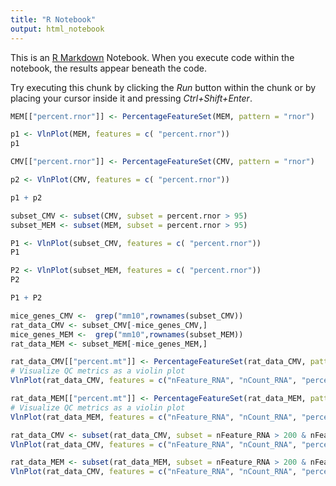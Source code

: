 ```yaml
---
title: "R Notebook"
output: html_notebook
---
```


This is an [R Markdown](http://rmarkdown.rstudio.com) Notebook. When you execute code within the notebook, the results appear beneath the code. 

Try executing this chunk by clicking the *Run* button within the chunk or by placing your cursor inside it and pressing *Ctrl+Shift+Enter*. 

```r
MEM[["percent.rnor"]] <- PercentageFeatureSet(MEM, pattern = "rnor")
```

```r
p1 <- VlnPlot(MEM, features = c( "percent.rnor"))
p1
```

```r
CMV[["percent.rnor"]] <- PercentageFeatureSet(CMV, pattern = "rnor")
```

```r
p2 <- VlnPlot(CMV, features = c( "percent.rnor"))
```

```r
p1 + p2
```

```r
subset_CMV <- subset(CMV, subset = percent.rnor > 95)
subset_MEM <- subset(MEM, subset = percent.rnor > 95)
```

```r
P1 <- VlnPlot(subset_CMV, features = c( "percent.rnor"))
P1
```
```r
P2 <- VlnPlot(subset_MEM, features = c( "percent.rnor"))
P2
```

```r
P1 + P2
```

```r
mice_genes_CMV <-  grep("mm10",rownames(subset_CMV))
rat_data_CMV <- subset_CMV[-mice_genes_CMV,]
mice_genes_MEM <-  grep("mm10",rownames(subset_MEM))
rat_data_MEM <- subset_MEM[-mice_genes_MEM,]

```



```r
rat_data_CMV[["percent.mt"]] <- PercentageFeatureSet(rat_data_CMV, pattern = c("-Mt-"))
# Visualize QC metrics as a violin plot
VlnPlot(rat_data_CMV, features = c("nFeature_RNA", "nCount_RNA", "percent.mt"), ncol = 3)
```


```r
rat_data_MEM[["percent.mt"]] <- PercentageFeatureSet(rat_data_MEM, pattern = c("-Mt-"))
# Visualize QC metrics as a violin plot
VlnPlot(rat_data_MEM, features = c("nFeature_RNA", "nCount_RNA", "percent.mt"), ncol = 3)
```


```r
rat_data_CMV <- subset(rat_data_CMV, subset = nFeature_RNA > 200 & nFeature_RNA < 5000 & percent.mt < 10)
VlnPlot(rat_data_CMV, features = c("nFeature_RNA", "nCount_RNA", "percent.mt"), ncol = 3)
```


```r
rat_data_MEM <- subset(rat_data_MEM, subset = nFeature_RNA > 200 & nFeature_RNA < 6000 & percent.mt < 10)
VlnPlot(rat_data_CMV, features = c("nFeature_RNA", "nCount_RNA", "percent.mt"), ncol = 3)
```
